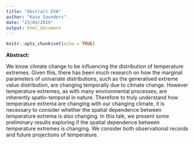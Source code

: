 ```yaml
---
title: "Abstract EVA"
author: "Kate Saunders"
date: "23/04/2019"
output: html_document
---
```


```r
knitr::opts_chunk$set(echo = TRUE)
```

**Abstract:**

We know climate change to be influencing the distribution of temperature extremes. Given this, there has been much research on how the marginal parameters of univariate distributions, such as the generalised extreme value distribution, are changing temporally due to climate change. However temperature extremes, as with many environmental processes, are inherently spatio-temporal in nature. Therefore to truly understand how temperature extrema are changing with our changing climate, it is necessary to consider whether the spatial dependence between temperature extrema is also changing. In this talk, we present some preliminary results exploring if the spatial dependence between temperature extremes is changing. We consider both observational records and future projections of temperature.

<!-- It is well known that climate change influences the intensity of temperature extremes and heatwaves.  Traditional statistical approaches for modelling heat extremes however, often only consider how the distribution of extreme temperature is changing at a single location, such as station or grid point. For heatwaves, methods often aggregate spatially as opposed to modelling spatial dependence explicitly to consider the scale of the event. Given heatwaves are a large-scale spatial phenomena, approaches such as these only provide a partial picture of how temperature extremes are changing.  -->

<!-- To truly understand events such as heatwaves, we therefore need to understand the spatial-scale of these events and how the dependence between temperature maxima is affected by climate change. Given this, we work within an extreme value framework to model explicitly the changing extremal dependence between temperature maxima at pairs of locations. We present some initial work considering temperature maxima in Europe, using both observations and climate model data. Using our updated understanding of the dependence between temperature maxima, we then discuss the implications for processes like heatwaves. -->
